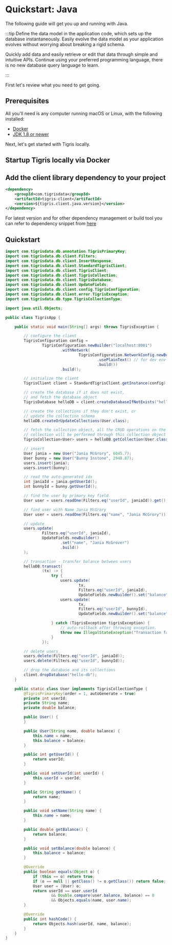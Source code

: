# Quickstart: Java

The following guide will get you up and running with Java.

:::tip
Define the data model in the application code, which sets up the database
instantaneously. Easily evolve the data model as your application evolves
without worrying about breaking a rigid schema.

Quickly add data and easily retrieve or edit that data through simple and
intuitive APIs. Continue using your preferred programming language, there is
no new database query language to learn.

:::

First let's review what you need to get going.

## Prerequisites

All you'll need is any computer running macOS or Linux, with the following
installed:

- [Docker](https://docs.docker.com/get-docker/)
- [JDK 1.8 or newer](https://adoptopenjdk.net/)

Next, let's get started with Tigris locally.

## Startup Tigris locally via Docker


<StartupLocally />

## Add the client library dependency to your project

```xml
<dependency>
    <groupId>com.tigrisdata</groupId>
    <artifactId>tigris-client</artifactId>
    <version>${tigris.client.java.version}</version>
</dependency>
```

For latest version and for other dependency management or build
tool you can refer to dependency
snippet from [here](https://mvnrepository.com/artifact/com.tigrisdata/tigris-client)

## Quickstart

```java title=TigrisApp.java
import com.tigrisdata.db.annotation.TigrisPrimaryKey;
import com.tigrisdata.db.client.Filters;
import com.tigrisdata.db.client.InsertResponse;
import com.tigrisdata.db.client.StandardTigrisClient;
import com.tigrisdata.db.client.TigrisClient;
import com.tigrisdata.db.client.TigrisCollection;
import com.tigrisdata.db.client.TigrisDatabase;
import com.tigrisdata.db.client.UpdateFields;
import com.tigrisdata.db.client.config.TigrisConfiguration;
import com.tigrisdata.db.client.error.TigrisException;
import com.tigrisdata.db.type.TigrisCollectionType;

import java.util.Objects;

public class TigrisApp {

    public static void main(String[] args) throws TigrisException {

        // configure the client
        TigrisConfiguration config =
                TigrisConfiguration.newBuilder("localhost:8081")
                        .withNetwork(
                                TigrisConfiguration.NetworkConfig.newBuilder()
                                        .usePlainText() // for dev env - plaintext communication
                                        .build())
                        .build();

        // initialize the client
        TigrisClient client = StandardTigrisClient.getInstance(config);

        // create the database if it does not exist,
        // and fetch the database object
        TigrisDatabase helloDB = client.createDatabaseIfNotExists("hello-db");

        // create the collections if they don't exist, or
        // update the collection schema
        helloDB.createOrUpdateCollections(User.class);

        // fetch the collection object, all the CRUD operations on the
        // collection will be performed through this collection object
        TigrisCollection<User> users = helloDB.getCollection(User.class);

        // insert
        User jania = new User("Jania McGrory", 6045.7);
        User bunny = new User("Bunny Instone", 2948.87);
        users.insert(jania);
        users.insert(bunny);

        // read the auto-generated ids
        int janiaId = jania.getUserId();
        int bunnyId = bunny.getUserId();

        // find the user by primary key field
        User user = users.readOne(Filters.eq("userId", janiaId)).get();

        // find user with Name Jania McGrory
        User user = users.readOne(Filters.eq("name", "Jania McGrory")).get();

        // update
        users.update(
                Filters.eq("userId", janiaId),
                UpdateFields.newBuilder()
                        .set("name", "Jania McGrover")
                        .build()
        );

        // transaction - transfer balance between users
        helloDB.transact(
                (tx) -> {
                    try {
                        users.update(
                                tx,
                                Filters.eq("userId", janiaId),
                                UpdateFields.newBuilder().set("balance", jania.getBalance() - 100).build());
                        users.update(
                                tx,
                                Filters.eq("userId", bunnyId),
                                UpdateFields.newBuilder().set("balance", bunny.getBalance() + 100).build());

                    } catch (TigrisException tigrisException) {
                        // auto-rollback after throwing exception.
                        throw new IllegalStateException("Transaction failed", tigrisException);
                    }
                });

        // delete users
        users.delete(Filters.eq("userId", janiaId));
        users.delete(Filters.eq("userId", bunnyId));

        // drop the database and its collections
        client.dropDatabase("hello-db");
    }

    public static class User implements TigrisCollectionType {
        @TigrisPrimaryKey(order = 1, autoGenerate = true)
        private int userId;
        private String name;
        private double balance;

        public User() {
        }

        public User(String name, double balance) {
            this.name = name;
            this.balance = balance;
        }

        public int getUserId() {
            return userId;
        }

        public void setUserId(int userId) {
            this.userId = userId;
        }

        public String getName() {
            return name;
        }

        public void setName(String name) {
            this.name = name;
        }

        public double getBalance() {
            return balance;
        }

        public void setBalance(double balance) {
            this.balance = balance;
        }

        @Override
        public boolean equals(Object o) {
            if (this == o) return true;
            if (o == null || getClass() != o.getClass()) return false;
            User user = (User) o;
            return userId == user.userId
                    && Double.compare(user.balance, balance) == 0
                    && Objects.equals(name, user.name);
        }

        @Override
        public int hashCode() {
            return Objects.hash(userId, name, balance);
        }
    }
}
```
